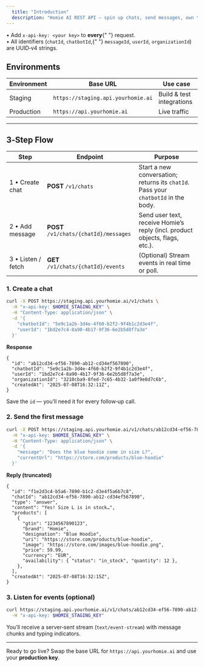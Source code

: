 ```yaml
---
  title: "Introduction"
  description: "Homie AI REST API – spin up chats, send messages, own the UX."
---
```


<Note>
  • Add <code>x-api-key: &lt;your&nbsp;key&gt;</code> to <strong>every</strong>{" "}
  request.
  <br />• All identifiers (<code>chatId</code>, <code>chatbotId</code>,{" "}
  <code>messageId</code>, <code>userId</code>, <code>organizationId</code>) are
  UUID‑v4 strings.
</Note>

## Environments

| Environment | Base URL                           | Use case                  |
| ----------- | ---------------------------------- | ------------------------- |
| Staging     | `https://staging.api.yourhomie.ai` | Build & test integrations |
| Production  | `https://api.yourhomie.ai`         | Live traffic              |

---

## 3‑Step Flow

| Step               | Endpoint                               | Purpose                                                                                                  |
| ------------------ | -------------------------------------- | -------------------------------------------------------------------------------------------------------- |
| 1 • Create chat    | **POST** `/v1/chats`                   | Start a new conversation; returns its <code>chatId</code>. Pass your <code>chatbotId</code> in the body. |
| 2 • Add message    | **POST** `/v1/chats/{chatId}/messages` | Send user text, receive Homie’s reply (incl. product objects, flags, etc.).                              |
| 3 • Listen / fetch | **GET** `/v1/chats/{chatId}/events`    | (Optional) Stream events in real time or poll.                                                           |

### 1. Create a chat

```bash
curl -X POST https://staging.api.yourhomie.ai/v1/chats \
  -H "x-api-key: $HOMIE_STAGING_KEY" \
  -H "Content-Type: application/json" \
  -d '{
    "chatbotId": "5e9c1a2b-3d4e-4f60-b2f2-9f4b1c2d3e4f",
    "userId": "1bd2e7c4-8a90-4b17-9f36-6e2b5d8f7a3e"
  }'
```

**Response**

```jsonc
{
  "id": "ab12cd34-ef56-7890-ab12-cd34ef567890",
  "chatbotId": "5e9c1a2b-3d4e-4f60-b2f2-9f4b1c2d3e4f",
  "userId": "1bd2e7c4-8a90-4b17-9f36-6e2b5d8f7a3e",
  "organizationId": "3210cba9-8fed-7c65-4b32-1a0f9e8d7c6b",
  "createdAt": "2025-07-08T16:32:11Z",
}
```

Save the <code>id</code> — you’ll need it for every follow‑up call.

### 2. Send the first message

```bash
curl -X POST https://staging.api.yourhomie.ai/v1/chats/ab12cd34-ef56-7890-ab12-cd34ef567890/messages \
  -H "x-api-key: $HOMIE_STAGING_KEY" \
  -H "Content-Type: application/json" \
  -d '{
    "message": "Does the blue hoodie come in size L?",
    "currentUrl": "https://store.com/products/blue-hoodie"
  }'
```

**Reply (truncated)**

```jsonc
{
  "id": "f1e2d3c4-b5a6-7890-b1c2-d3e4f5a6b7c8",
  "chatId": "ab12cd34-ef56-7890-ab12-cd34ef567890",
  "type": "answer",
  "content": "Yes! Size L is in stock…",
  "products": [
    {
      "gtin": "1234567890123",
      "brand": "Homie",
      "designation": "Blue Hoodie",
      "uri": "https://store.com/products/blue-hoodie",
      "image": "https://store.com/images/blue-hoodie.png",
      "price": 59.99,
      "currency": "EUR",
      "availability": { "status": "in_stock", "quantity": 12 },
    },
  ],
  "createdAt": "2025-07-08T16:32:15Z",
}
```

### 3. Listen for events (optional)

```bash
curl https://staging.api.yourhomie.ai/v1/chats/ab12cd34-ef56-7890-ab12-cd34ef567890/events \
  -H "x-api-key: $HOMIE_STAGING_KEY"
```

You’ll receive a server‑sent stream (`text/event-stream`) with message chunks and typing indicators.

---

Ready to go live? Swap the base URL for `https://api.yourhomie.ai` and use your **production key**.
